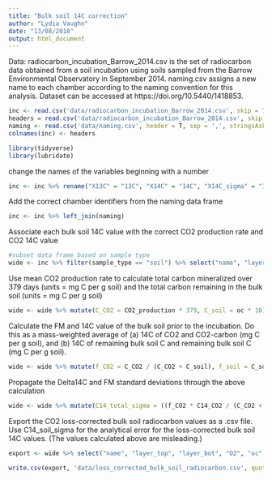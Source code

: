 ```yaml
---
title: "Bulk soil 14C correction"
author: "Lydia Vaughn"
date: "13/08/2018"
output: html_document
---
```

 
Data: radiocarbon_incubation_Barrow_2014.csv is the set of radiocarbon data obtained from a soil incubation using soils sampled from the Barrow Environmental Observatory in September 2014.  naming.csv assigns a new name to each chamber according to the naming convention for this analysis. Dataset can be accessed at https://doi.org/10.5440/1418853.
```r
inc <- read.csv('data/radiocarbon_incubation_Barrow_2014.csv', skip = 7, header = F, sep = ',', stringsAsFactors = F)
headers = read.csv('data/radiocarbon_incubation_Barrow_2014.csv', skip = 5, header = F, nrows = 1, as.is = T)
naming <- read.csv('data/naming.csv', header = T, sep = ',', stringsAsFactors = F)
colnames(inc) <- headers
```

```r
library(tidyverse)
library(lubridate)
```

change the names of the variables beginning with a number
```r
inc <- inc %>% rename("X13C" = "13C", "X14C" = "14C", "X14C_sigma" = "14C_sigma", "X14C_age" = "14C_age", "X14C_age_sigma" = "14C_age_sigma")
```

Add the correct chamber identifiers from the naming data frame
```r
inc <- inc %>% left_join(naming)
```

Associate each bulk soil 14C value with the correct CO2 production rate and CO2 14C value
```r
#subset data frame based on sample type
wide <- inc %>% filter(sample_type == "soil") %>% select("name", "layer_top", "layer_bot", "O2", "X14C", "X14C_sigma", "oc") %>% rename("C14_soil" = "X14C", "C14_soil_sigma" = "X14C_sigma") %>% left_join(inc %>% filter(sample_type == "CO2") %>% select("name", "layer_top", "layer_bot", "O2", "X14C", "X14C_sigma", "CO2_production") %>% rename("C14_CO2" = "X14C", "C14_CO2_sigma" = "X14C_sigma"))
```

Use mean CO2 production rate to calculate total carbon mineralized over 379 days (units = mg C per g soil) and the total carbon remaining in the bulk soil (units = mg C per g soil)
```r
wide <- wide %>% mutate(C_CO2 = CO2_production * 379, C_soil = oc * 10)
```

Calculate the FM and 14C value of the bulk soil prior to the incubation.  Do this as a mass-weighted average of (a) 14C of CO2 and CO2-carbon (mg C per g soil), and (b) 14C of remaining bulk soil C and remaining bulk soil C (mg C per g soil).
```r
wide <- wide %>% mutate(f_CO2 = C_CO2 / (C_CO2 + C_soil), f_soil = C_soil / (C_CO2 + C_soil), C14_total = f_CO2 * C14_CO2 + f_soil * C14_soil)
```

Propagate the Delta14C and FM standard deviations through the above calculation
```r
wide <- wide %>% mutate(C14_total_sigma = ((f_CO2 * C14_CO2 / (C_CO2 + C_soil) * C14_CO2_sigma)^2 + (f_soil * C14_soil / (C_CO2 + C_soil) * C14_soil_sigma)^2)^0.5)
```

Export the CO2 loss-corrected bulk soil radiocarbon values as a .csv file.  Use C14_soil_sigma for the analytical error for the loss-corrected bulk soil 14C values.  (The values calculated above are misleading.)
```r
export <- wide %>% select("name", "layer_top", "layer_bot", "O2", "oc", "C14_total", "C14_soil_sigma")

write.csv(export, 'data/loss_corrected_bulk_soil_radiocarbon.csv', quote=FALSE, row.names=FALSE)

```
